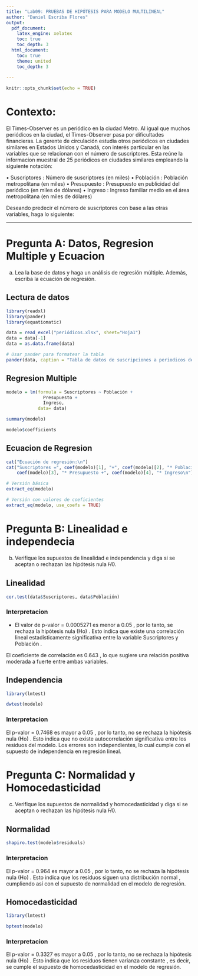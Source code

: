 ```yaml
---
title: "Lab09: PRUEBAS DE HIPÓTESIS PARA MODELO MULTILINEAL"
author: "Daniel Escriba Flores"
output:
  pdf_document:
    latex_engine: xelatex
    toc: true
    toc_depth: 3
  html_document: 
    toc: true
    theme: united
    toc_depth: 3
    
---
```


```r
knitr::opts_chunk$set(echo = TRUE)
```

# Contexto:

El Times-Observer es un periódico en la ciudad Metro. Al igual que muchos periódicos en la ciudad, el Times-Observer pasa por dificultades financieras. La gerente de circulación estudia otros periódicos en ciudades similares en Estados Unidos y Canadá, con interés particular en las variables que se relacionan con el número de suscriptores. Esta reúne la informacion muestral de 25 periódicos en ciudades similares empleando la siguiente notación:

• Suscriptores : Número de suscriptores (en miles)
• Población : Población metropolitana (en miles)
• Presupuesto : Presupuesto en publicidad del periódico (en miles de dólares)
• Ingreso : Ingreso familiar medio en el área metropolitana (en miles de dólares)

Deseando predecir el número de suscriptores con base a las otras variables, haga lo siguiente:

---

# Pregunta A: Datos, Regresion Multiple y Ecuacion

a. Lea la base de datos y haga un análisis de regresión múltiple. Además, escriba la ecuación de regresión.

## Lectura de datos

```r
library(readxl)
library(pander)
library(equatiomatic)

data = read_excel("periódicos.xlsx", sheet="Hoja1")
data = data[-1]
data = as.data.frame(data)

# Usar pander para formatear la tabla
pander(data, caption = "Tabla de datos de suscripciones a periodicos de USA y Canada")
```

## Regresion Multiple

```r
modelo = lm(formula = Suscriptores ~ Población +
              Presupuesto + 
              Ingreso, 
            data= data)

summary(modelo)

modelo$coefficients
```

## Ecuacion de Regresion


```r
cat("Ecuación de regresión:\n")
cat("Suscriptores =", coef(modelo)[1], "+", coef(modelo)[2], "* Población +", 
    coef(modelo)[3], "* Presupuesto +", coef(modelo)[4], "* Ingreso\n")
```

```r
# Versión básica
extract_eq(modelo)

# Versión con valores de coeficientes
extract_eq(modelo, use_coefs = TRUE)

```

# Pregunta B: Linealidad e independecia

b. Verifique los supuestos de linealidad e independencia y diga si se aceptan o rechazan las
hipótesis nula 𝐻0.

## Linealidad 

```r
cor.test(data$Suscriptores, data$Población)
```
### Interpretacion 

- El valor de p-valor = 0.0005271 es menor a 0.05 , por lo tanto, se rechaza la hipótesis nula (Ho) . Esto indica que existe una correlación lineal estadísticamente significativa entre la variable Suscriptores y Población .

El coeficiente de correlación es 0.643 , lo que sugiere una relación positiva moderada a fuerte entre ambas variables.

## Independencia

```r
library(lmtest)

dwtest(modelo)
```

### Interpretacion

El p-valor = 0.7468 es mayor a 0.05 , por lo tanto, no se rechaza la hipótesis nula (Ho) . Esto indica que no existe autocorrelación significativa entre los residuos del modelo. Los errores son independientes, lo cual cumple con el supuesto de independencia en regresión lineal.

# Pregunta C: Normalidad y Homocedasticidad

c. Verifique los supuestos de normalidad y homocedasticidad y diga si se aceptan o rechazan las
hipótesis nula 𝐻0.


## Normalidad

```r
shapiro.test(modelo$residuals)
```

### Interpretacion

El p-valor = 0.964 es mayor a 0.05 , por lo tanto, no se rechaza la hipótesis nula (Ho) . Esto indica que los residuos siguen una distribución normal , cumpliendo así con el supuesto de normalidad en el modelo de regresión.


## Homocedasticidad

```r
library(lmtest)

bptest(modelo)
```

### Interpretacion

El p-valor = 0.3327 es mayor a 0.05 , por lo tanto, no se rechaza la hipótesis nula (Ho) . Esto indica que los residuos tienen varianza constante , es decir, se cumple el supuesto de homocedasticidad en el modelo de regresión.
